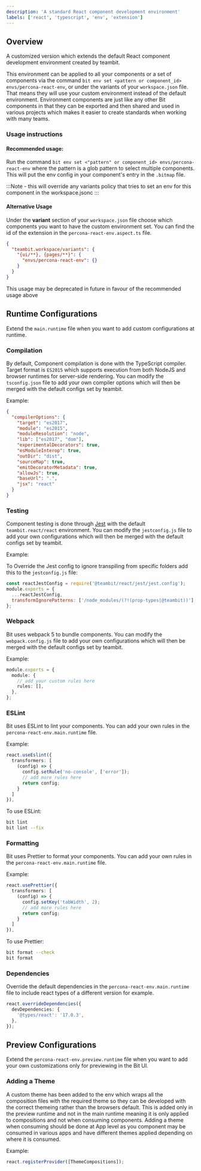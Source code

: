 ```yaml
---
description: 'A standard React component development environment'
labels: ['react', 'typescript', 'env', 'extension']
---
```


## Overview

A customized version which extends the default React component development environment created by teambit.

This environment can be applied to all your components or a set of components via the command `bit env set <pattern or component_id> envs/percona-react-env`, or under the variants of your `workspace.json` file.
That means they will use your custom environment instead of the default environment. Environment components are just like any other Bit components in that they can be
exported and then shared and used in various projects which makes it easier to create standards when working with many teams.

### Usage instructions

#### Recommended usage:

Run the command `bit env set <"pattern" or component_id> envs/percona-react-env` where the pattern is a glob pattern to select multiple components. This will put the env
config in your component's entry in the `.bitmap` file.

:::Note - this will override any variants policy that tries to set an env for this component in the workspace.jsonc
:::

#### Alternative Usage

Under the **variant** section of your `workspace.json` file choose which components you want to have the custom environment set. You can find the id of the extension in the `percona-react-env.aspect.ts` file.

```json
{
  "teambit.workspace/variants": {
    "{ui/**}, {pages/**}": {
      "envs/percona-react-env": {}
    }
  }
}
```

This usage may be deprecated in future in favour of the recommended usage above

## Runtime Configurations

Extend the `main.runtime` file when you want to add custom configurations at runtime.

### Compilation

By default, Component compilation is done with the TypeScript compiler. Target format is `ES2015` which
supports execution from both NodeJS and browser runtimes for server-side rendering. You can modify the `tsconfig.json` file to add your own compiler options which will then be merged with the default configs set by teambit.

Example:

```json
{
  "compilerOptions": {
    "target": "es2017",
    "module": "es2015",
    "moduleResolution": "node",
    "lib": ["es2017", "dom"],
    "experimentalDecorators": true,
    "esModuleInterop": true,
    "outDir": "dist",
    "sourceMap": true,
    "emitDecoratorMetadata": true,
    "allowJs": true,
    "baseUrl": ".",
    "jsx": "react"
  }
}
```

### Testing

Component testing is done through [Jest](https://jestjs.io/) with the default `teambit.react/react` environment. You can modify the `jestconfig.js` file to add your own configurations which will then be merged with the default configs set by teambit.

Example:

To Override the Jest config to ignore transpiling from specific folders add this to the `jestconfig.js` file:

```js
const reactJestConfig = require('@teambit/react/jest/jest.config');
module.exports = {
  ...reactJestConfig,
  transformIgnorePatterns: ['/node_modules/(?!(prop-types|@teambit))'],
};
```

### Webpack

Bit uses webpack 5 to bundle components. You can modify the `webpack.config.js` file to add your own configurations which will then be merged with the default configs set by teambit.

Example:

```ts
module.exports = {
  module: {
    // add your custom rules here
    rules: [],
  },
};
```

### ESLint

Bit uses ESLint to lint your components. You can add your own rules in the `percona-react-env.main.runtime` file.

Example:

```ts
react.useEslint({
  transformers: [
    (config) => {
      config.setRule('no-console', ['error']);
      // add more rules here
      return config;
    }
  ]
}),
```

To use ESLint:

```bash
bit lint
bit lint --fix
```

### Formatting

Bit uses Prettier to format your components. You can add your own rules in the `percona-react-env.main.runtime` file.

Example:

```ts
react.usePrettier({
  transformers: [
    (config) => {
      config.setKey('tabWidth', 2);
      // add more rules here
      return config;
    }
  ]
}),
```

To use Prettier:

```bash
bit format --check
bit format
```

### Dependencies

Override the default dependencies in the `percona-react-env.main.runtime` file to include react types of a different version for example.

```ts
react.overrideDependencies({
  devDependencies: {
    '@types/react': '17.0.3',
  },
});
```

## Preview Configurations

Extend the `percona-react-env.preview.runtime` file when you want to add your own customizations only for previewing in the Bit UI.

### Adding a Theme

A custom theme has been added to the env which wraps all the composition files with the required theme so they can be developed with the correct themeing rather than the browsers default. This is added only in the preview runtime and not in the main runtime meaning it is only applied to compositions and not when consuming components. Adding a theme when consuming should be done at App level as you component may be consumed in various apps and have different themes applied depending on where it is consumed.

Example:

```ts
react.registerProvider([ThemeCompositions]);
```
